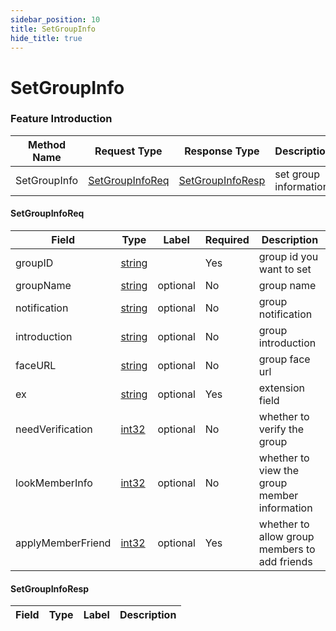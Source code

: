 ```yaml
---
sidebar_position: 10
title: SetGroupInfo
hide_title: true
---
```


# SetGroupInfo

### Feature Introduction



| Method Name | Request Type | Response Type | Description |
| ----------- | ------------ | ------------- | ------------- |
| SetGroupInfo | [SetGroupInfoReq](docs/group/index.mdx#SetGroupInfoReq) | [SetGroupInfoResp](docs/group/index.mdx#SetGroupInfoResp) | set group information |
 

#### SetGroupInfoReq
| Field | Type | Label | Required | Description |
| ----- | ---- | ----- | -------- | ----------- |
| groupID | [string](docs/scalar/scalar.mdx) |  | Yes | group id you want to set |
| groupName | [string](docs/scalar/scalar.mdx) | optional | No |  group name |
| notification | [string](docs/scalar/scalar.mdx) | optional | No |  group notification |
| introduction | [string](docs/scalar/scalar.mdx) | optional | No |  group introduction |
| faceURL | [string](docs/scalar/scalar.mdx) | optional | No |  group face url |
| ex | [string](docs/scalar/scalar.mdx) | optional | Yes | extension field |
| needVerification | [int32](docs/scalar/scalar.mdx) | optional | No |  whether to verify the group |
| lookMemberInfo | [int32](docs/scalar/scalar.mdx) | optional | No |  whether to view the group member information |
| applyMemberFriend | [int32](docs/scalar/scalar.mdx) | optional | Yes | whether to allow group members to add friends |
 

#### SetGroupInfoResp
| Field | Type | Label | Description |
| ----- | ---- | ----- | ----------- |



